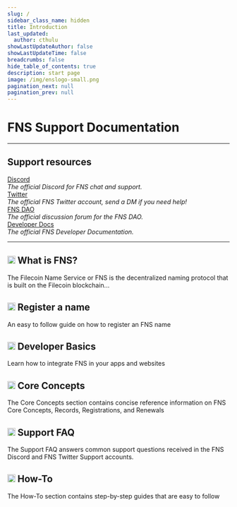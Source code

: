 ```yaml
---
slug: /
sidebar_class_name: hidden
title: Introduction
last_updated:
  author: cthulu
showLastUpdateAuthor: false
showLastUpdateTime: false
breadcrumbs: false
hide_table_of_contents: true
description: start page
image: /img/enslogo-small.png
pagination_next: null
pagination_prev: null
---
```


# FNS Support Documentation

<!-- <style type="text/css">{`article {max-width: unset;} .container{max-width:unset;}`}</style> -->

<div style={{ maxWidth: '83.33333%'}}>
  <hr/>
  <h2>Support resources</h2>
  <div class="container introTitles">
    <div class="row">
      <div class="col">
        <a href="https://chat.ens.domains">Discord</a><br/>
        <i>The official Discord for FNS chat and support.</i>
      </div>
      <div class="col">
        <a href="https://twitter.com/ensdomains">Twitter</a><br/>
        <i>The official FNS Twitter account, send a DM if you need help!</i>
      </div>
    </div>
    <div class="row">
      <div class="col">
        <a href="https://discuss.ens.domains">FNS DAO</a><br/>
        <i>The official discussion forum for the FNS DAO.</i>
      </div>
      <div class="col">
        <a href="https://docs.ens.domains">Developer Docs</a><br/>
        <i>The official FNS Developer Documentation.</i>
      </div>
    </div>
  </div>
  <hr/>
</div>
<div class="docs-card-container">
  <div class="row row-cols-1 row-cols-md-2a g-4">
    <div class="col">
      <div class="card card-body h-100 w-500 d-flex flex-column">
        <a href="/core/what-is-ens" class="card-link"><span></span></a>
        <h2><img src="/img/svg/056-file-3.svg" width="18px"/> What is FNS?</h2>
        <p class="card-text">The Filecoin Name Service or FNS is the decentralized naming protocol that is built on the Filecoin blockchain...</p>
      </div>
    </div>
    <div class="col">
      <div class="card card-body h-100 w-500 d-flex flex-column" >
        <a href="/howto/registration" class="card-link"><span></span></a>
        <h2><img src="/img/svg/056-file-3.svg" width="18px"/> Register a name</h2>
        <p class="card-text">An easy to follow guide on how to register an FNS name</p>
      </div>
    </div>
    <div class="col">
      <div class="card card-body h-100 w-500 d-flex flex-column">
        <a href="/dev-basics" class="card-link"><span></span></a>
        <h2><img src="/img/svg/056-file-3.svg" width="18px"/> Developer Basics</h2>
        <p class="card-text">Learn how to integrate FNS in your apps and websites</p>
      </div>
    </div>
  </div>
  <div class="row row-cols-1 row-cols-md-2a g-4">
    <div class="col">
      <div class="card card-body h-100 w-500 d-flex flex-column">
        <a href="/core" class="card-link"><span></span></a>
        <h2><img src="/img/svg/056-file-3.svg" width="18px"/> Core Concepts</h2>
        <p class="card-text">The Core Concepts section contains concise reference information on FNS Core Concepts, Records, Registrations, and Renewals</p>
      </div>
    </div>
    <div class="col">
      <div class="card card-body h-100 w-500 d-flex flex-column" >
        <a href="/faq" class="card-link"><span></span></a><h2><img src="/img/svg/056-file-3.svg" width="18px"/> Support FAQ</h2>
        <p class="card-text">The Support FAQ answers common support questions received in the FNS Discord and FNS Twitter Support accounts.</p>
      </div>
    </div>
    <div class="col">
      <div class="card card-body h-100 w-500 d-flex flex-column">
        <a href="/howto" class="card-link"><span></span></a>
        <h2><img src="/img/svg/056-file-3.svg" width="18px"/> How-To</h2>
        <p class="card-text">The How-To section contains step-by-step guides that are easy to follow</p>
      </div>
    </div>
  </div>
</div>